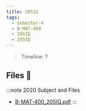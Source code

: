 ```yaml
---
title: 205IQ
tags:
  - Semester-4
  - B-MAT-400
  - 205IQ
  - 205IQ
---
```

> Timeline: ?


## Files 📂

:::note 2020 Subject and Files
- [B-MAT-400_205IQ.pdf](https://github.com/Studio-17/Epitech-Subjects/raw/main/Semester-4/B-MAT-400/205IQ/205IQ/B-MAT-400_205IQ.pdf)
:::
